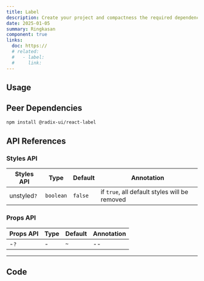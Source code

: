```yaml
---
title: Label
description: Create your project and compactness the required dependencies.
date: 2025-01-05
summary: Ringkasan
component: true
links:
  doc: https://
  # related:
  #   - label:
  #     link:
---
```


## Usage

<LabelDemosUsage />

## Peer Dependencies

```bash
npm install @radix-ui/react-label
```

## API References

### Styles API

| Styles API  | Type      | Default | Annotation                                    |
| ----------- | --------- | ------- | --------------------------------------------- |
| unstyled`?` | `boolean` | `false` | if `true`, all default styles will be removed |

### Props API

| Props API | Type | Default | Annotation |
| --------- | ---- | ------- | ---------- |
| -`?`      | -    | `~`     | --         |

---

## Code

<LoadCodes />
